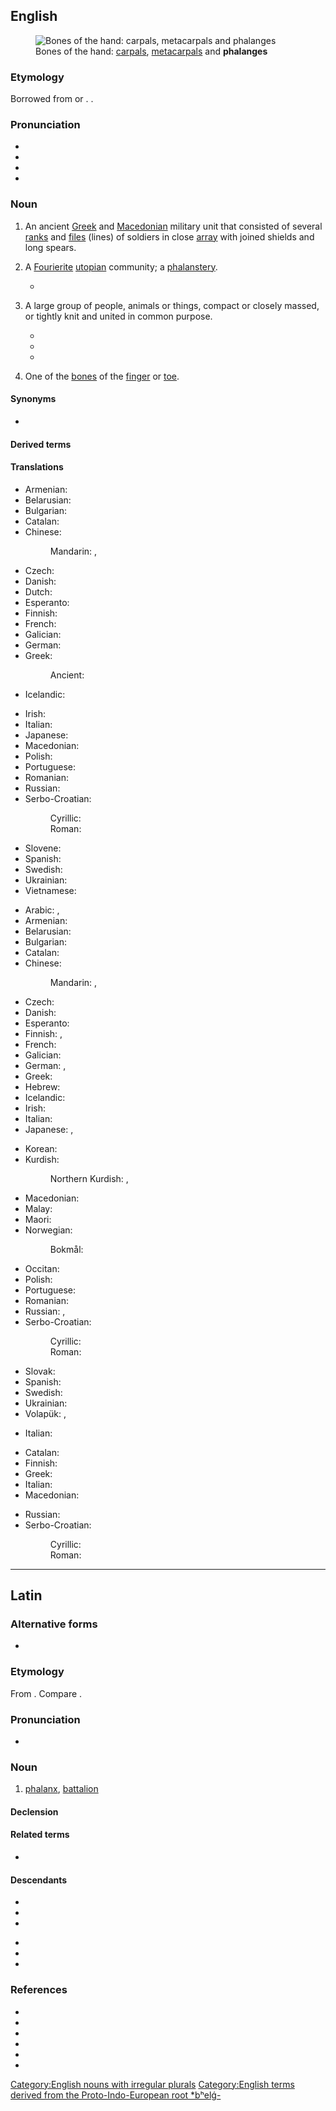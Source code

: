 {{also|Phalanx}}
==English==
{{was wotd|2015|December|4}}
{{wikipedia}}
{{wikipedia|Phalanx bone}}

[[File:Scheme human hand bones-en.svg|thumb|Bones of the hand: [[carpal]]s, [[metacarpal]]s and '''phalanges''']]

===Etymology===
Borrowed from {{bor|en|la|phalanx}} or {{bor|en|grc|φάλαγξ||battle order, array}}. {{doublet|en|plank}}.

===Pronunciation===
* {{IPA|en|/ˈfeɪ.ˌlæŋks/|/ˈfæ.ˌlæŋks/}}
* {{hyph|en|pha|lanx}}
* {{audio|en|en-us-phalanx.ogg|Audio (US)}}
* {{audio|en|en-au-phalanx.ogg|Audio (AU)}}

===Noun===
{{en-noun|+|phalanges}}

# {{lb|en|historical|plural '''phalanxes'''}} An ancient [[Greek]] and [[Macedonian]] military unit that consisted of several [[rank]]s and [[file]]s (lines) of soldiers in close [[array]] with joined shields and long spears.
# {{lb|en|historical sociology}} A [[Fourierite]] [[utopian]] community; a [[phalanstery]].
#* {{quote-journal|en|author=Jon Mooallem|title=The End Is Near! (Yay!)|work=The New York Times|date=2009-04-16|url=https://www.nytimes.com/2009/04/19/magazine/19town-t.html|issn=0362-4331|passage=[Charles Fourier] calculated that if precisely 1,620 men, women and children were collected in a 6,000-acre '''phalanx''', they would — all by merrily following their individual passions — end up satisfying all the '''phalanx'''’s essential needs.}}
# {{lb|en|plural '''phalanxes'''}} A large group of people, animals or things, compact or closely massed, or tightly knit and united in common purpose.
#* {{quote-book|1=en|year=1887|author=H. Rider Haggard|authorlink=H. Rider Haggard|title=She: A History of Adventure|url=http://www.gutenberg.org/files/3155/3155-0.txt|passage=But there was no man to greet them in the market-place, and no woman's face appeared at the windows - only a bodiless voice went before them, calling: "''Fallen is Imperial K&ocirc;r! - fallen! - fallen! fallen!''" On, right through the city, marched those gleaming '''phalanxes''', and the rattle of their bony tread echoed through the silent air as they pressed grimly on.}}
#* {{quote-journal|en|author=Hélène Mulholland|title=Blair refuses to condemn FoI bill|url=http://www.theguardian.com/politics/2007/apr/25/freedomofinformation.uk|archiveurl=https://web.archive.org/web/20141003103719/http://www.theguardian.com/politics/2007/apr/25/freedomofinformation.uk|archivedate=3 October 2014|newspaper={{w|The Guardian}}|city=London|date=25 April 2007|passage=The Guardian today listed a '''phalanx''' of ministers who back the bill, including {{w|Tessa Jowell}}, the culture secretary, {{w|Tony McNulty}}, the policing minister, {{w|Andy Burnham}}, the junior health minister, {{w|Ian Pearson}}, the climate change minister, [[w:John Healey (politician)|John Healey]], the financial secretary to the Treasury, and [[w:Keith Hill (politician)|Keith Hill]], parliamentary private secretary to {{w|Tony Blair}}.}}
#* {{quote-journal|en|author=Sean O'Hagan|authorlink=Sean O'Hagan (journalist)|title=The day I thought would never come: This week, Ian Paisley and Martin McGuinness will astonish those who experienced the Troubles|url=http://www.theguardian.com/commentisfree/2007/may/06/comment.politics|archiveurl=https://web.archive.org/web/20141003120109/http://www.theguardian.com/commentisfree/2007/may/06/comment.politics|archivedate=3 October 2014|newspaper=The Guardian|city=London|date=6 May 2007|passage=There, the [[w:Ian Paisley|Paisleyites]] were being held back by another '''phalanx''' of soldiers and policemen.}}
# {{lb|en|skeleton|plural '''phalanges'''}} One of the [[bone]]s of the [[finger]] or [[toe]].

====Synonyms====
* {{sense|anatomy, bone of the finger or toe}} {{l|en|phalange}}

====Derived terms====
{{der3|en
|distal phalanx
|intermediate phalanx
|middle phalanx
|proximal phalanx
|phalangeal
}}

====Translations====
{{trans-top|ancient Greek military unit}}
* Armenian: {{t+|hy|փաղանգ}}
* Belarusian: {{t|be|фала́нга|f}}
* Bulgarian: {{t+|bg|фаланга|f}}
* Catalan: {{t+|ca|falange|f}}
* Chinese:
*: Mandarin: {{t+|cmn|方陣|sc=Hani}}, {{t+|cmn|方阵|tr=fāngzhèn|sc=Hani}}
* Czech: {{t+|cs|falanga|f}}
* Danish: {{t|da|falanks|c}}
* Dutch: {{t+|nl|falanx}}
* Esperanto: {{t|eo|falango}}
* Finnish: {{t+|fi|falangi}}
* French: {{t+|fr|phalange|f}}
* Galician: {{t+|gl|falanxe|f}}
* German: {{t+|de|Phalanx|f}}
* Greek: {{t+|el|φάλαγγα|f}}
*: Ancient: {{t|grc|φάλαγξ|f}}
* Icelandic: {{t+|is|kjúka|f}}
{{trans-mid}}
* Irish: {{t|ga|falang|m}}
* Italian: {{t+|it|falange|f}}
* Japanese: {{t|ja|ファランクス|tr=farankusu|sc=Jpan}}
* Macedonian: {{t|mk|фаланга|f}}
* Polish: {{t+|pl|falanga|f}}
* Portuguese: {{t+|pt|falange|f}}
* Romanian: {{t+|ro|falangă|f}}
* Russian: {{t+|ru|фала́нга|f}}
* Serbo-Croatian:
*: Cyrillic: {{t|sh|фаланга|f|sc=Cyrl}}
*: Roman: {{t+|sh|falanga|f}}
* Slovene: {{t|sl|falanga|f}}
* Spanish: {{t+|es|falange|f}}
* Swedish: {{t+|sv|falang|c}}
* Ukrainian: {{t+|uk|фала́нга|f}}
* Vietnamese: {{t+|vi|phalanx}}
{{trans-bottom}}

{{trans-top|finger or toe bone}}
* Arabic: {{t|ar|سُلَامَى|m}}, {{t|ar|سُلَامِيَّة|f}}
* Armenian: {{t|hy|մատնահատված}}
* Belarusian: {{t|be|фала́нга|f}}
* Bulgarian: {{t+|bg|фала́нга|f}}
* Catalan: {{t+|ca|falange|f}}
* Chinese:
*: Mandarin: {{t+|cmn|指骨|tr=zhǐgǔ|sc=Hani}}, {{qualifier|toe bone}} {{t|cmn|趾骨|tr=zhǐgǔ|sc=Hani}}
* Czech: {{t|cs|článek prstu|m}}
* Danish: {{t|da|falanks|c}}
* Esperanto: {{t|eo|falango}}
* Finnish: {{t|fi|varpaanluu}} {{qualifier|toe}}, {{t+|fi|sormiluu}} {{qualifier|finger}}
* French: {{t+|fr|phalange|f}}
* Galician: {{t+|gl|falanxe|f}}
* German: {{t|de|Fingerglied|n}}, {{qualifier|toe bone}} {{t|de|Zehenglied|n}}
* Greek: {{t+|el|φάλαγγα|f}}
* Hebrew: {{t+|he|גָּלִיל|m|tr=galíl|sc=Hebr}}
* Icelandic: {{t+|is|kjúka|f}}
* Irish: {{t|ga|falang|m}}
* Italian: {{t+|it|falange|f}}
* Japanese: {{t|ja|指骨|tr=しこつ, shikotsu|sc=Jpan}}, {{qualifier|toe bone}} {{t|ja|趾骨|tr=しこつ, shikotsu|sc=Jpan}}
{{trans-mid}}
* Korean: {{t|ko|지골}}
* Kurdish:
*: Northern Kurdish: {{t|kmr|hestiyên pêçiyê}}, {{t|kmr|hestiyên tilîyê}}
* Macedonian: {{t|mk|фаланга|f}}
* Malay: {{t|ms|falanks}}
* Maori: {{t|mi|iwi mati }}
* Norwegian:
*: Bokmål: {{t|nb|falang|m}}
* Occitan: {{t|oc|falanja|f}}
* Polish: {{t+|pl|paliczek|m}}
* Portuguese: {{t+|pt|falange|f}}
* Romanian: {{t+|ro|falangă|f}}
* Russian: {{t+|ru|фала́нга|f}}, {{t|ru|[[суста́в]] [[палец|па́льца]]|m}}
* Serbo-Croatian:
*: Cyrillic: {{t|sh|фаланга|f|sc=Cyrl}}
*: Roman: {{t+|sh|falanga|f}}
* Slovak: {{t|sk|článok prstu|m}}
* Spanish: {{t+|es|falange|f}}
* Swedish: {{t+|sv|falang|c}}
* Ukrainian: {{t+|uk|фала́нга|f}}
* Volapük: {{qualifier|finger}} {{t|vo|doatabomil}}, {{qualifier|toe}} {{t|vo|teanabomil}}
{{trans-bottom}}

{{trans-top|large group of animals, plants, or people}}
* Italian: {{t+|it|orda|f}}
{{trans-mid}}
{{trans-bottom}}

{{trans-top|large group of people}}
* Catalan: {{t+|ca|falange|f}}
* Finnish: {{t+|fi|falangi}}
* Greek: {{t+|el|φάλαγγα|f}}
* Italian: {{t+|it|orda|f}}
* Macedonian: {{t|mk|фаланга|f}}
{{trans-mid}}
* Russian: {{t+|ru|фала́нга|f}}
* Serbo-Croatian:
*: Cyrillic: {{t|sh|фаланга|f|sc=Cyrl}}
*: Roman: {{t+|sh|falanga|f}}
{{trans-bottom}}

[[Category:English nouns with irregular plurals]]
[[Category:English terms derived from the Proto-Indo-European root *bʰelǵ-]]
{{c|en|Ancient Greece|Collectives|Military units}}

----

==Latin==

===Alternative forms===
* {{l|la|falanx}} {{qual|later form}}

===Etymology===
From {{der|la|grc|φάλαγξ}}. Compare {{cog|la|phalanga}}.

===Pronunciation===
* {{la-IPA|phalanx}}

===Noun===
{{la-noun|phalanx/phalang<3>|g=f}}

# [[#English|phalanx]], [[battalion]]

====Declension====
{{la-ndecl|phalanx/phalang<3>}}

====Related terms====
* {{l|la|phalanga}}

====Descendants====
{{top2}}
* {{desc|ca|falange}}
* {{desc|en|phalanx|phalange}}
* {{desc|fr|phalange}}
{{mid2}}
* {{desc|it|falange}}
* {{desc|pt|falange}}
* {{desc|es|falange}}
{{bottom}}

===References===
* {{R:L&S}}
* {{R:Elementary Lewis}}
* {{R:Gaffiot}}
* {{R:M&A}}
* {{R:Peck}}
* {{R:Smith's Antiquities}}